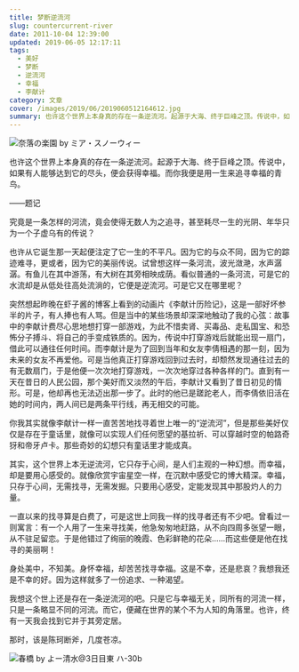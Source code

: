 ```yaml
---
title: 梦断逆流河
slug: countercurrent-river
date: 2011-10-04 12:39:00
updated: 2019-06-05 12:17:11
tags:
  - 美好
  - 梦断
  - 逆流河
  - 幸福
  - 李献计
category: 文章
cover: /images/2019/06/2019060512164612.jpg
summary: 也许这个世界上本身真的存在一条逆流河。起源于大海、终于巨峰之顶。传说中，如果有人能够达到它的尽头，便会获得幸福。而你我便是用一生来追寻幸福的青鸟。
---
```


![奈落の楽園 by ミア・スノーウィー](/images/2019/06/2019060512135888.jpg)

<MusicPlayer netease={1295704234} />

也许这个世界上本身真的存在一条逆流河。起源于大海、终于巨峰之顶。传说中，如果有人能够达到它的尽头，便会获得幸福。而你我便是用一生来追寻幸福的青鸟。

——题记

究竟是一条怎样的河流，竟会使得无数人为之追寻，甚至耗尽一生的光阴、年华只为一个子虚乌有的传说？

也许从它诞生那一天起便注定了它一生的不平凡。因为它的与众不同，因为它的踪迹难寻，更或者，因为它的美丽传说。试曾想这样一条河流，波光潋滟，水声潺潺。有鱼儿在其中游荡，有大树在其旁相映成荫。看似普通的一条河流，可是它的水流却是从低处往高处流淌的，它便是逆流河。可是它又在哪里呢？

突然想起昨晚在虾子酱的博客上看到的动画片《李献计历险记》，这是一部好坏参半的片子，有人捧也有人骂。但是当中的某些场景却深深地触动了我的心弦：故事中的李献计费尽心思地想打穿一部游戏，为此不惜卖肾、买毒品、走私国宝、和恐怖分子搏斗、将自己的手变成铁质的。因为，传说中打穿游戏后就能出现一扇门，借此可以通往任何时间。而李献计是为了回到当年和女友李倩相遇的那一刻，因为未来的女友不再爱他。可是当他真正打穿游戏回到过去时，却颓然发现通往过去的有无数扇门，于是他便一次次地打穿游戏，一次次地穿过各种各样的门。直到有一天在昔日的人民公园，那个美好而又淡然的午后，李献计又看到了昔日初见的情形。可是，他却再也无法迈出那一步了。此时的他已是蹉跎老人，而李倩依旧活在她的时间内，两人间已是两条平行线，再无相交的可能。

你我其实就像李献计一样一直苦苦地找寻着世上唯一的“逆流河”，但是那些美好仅仅是存在于童话里，就像可以实现人们任何愿望的基拉祈、可以穿越时空的帕路奇犽和帝牙卢卡。那些奇妙的幻想只有童话里才能成真。

其实，这个世界上本无逆流河，它只存于心间，是人们主观的一种幻想。而幸福，却是要用心感受的。就像欣赏宇宙星空一样，在沉默中感受它的博大精深。幸福，只存于心间，无需找寻，无需发掘。只要用心感受，定能发现其中那股灼人的力量。

一直以来的找寻算是白费了，可是这世上同我一样的找寻者还有不少吧。曾看过一则寓言：有一个人用了一生来寻找美，他急匆匆地赶路，从不向四周多张望一眼，从不驻足留恋。于是他错过了绚丽的晚霞、色彩鲜艳的花朵……而这些便是他在找寻的美丽啊！

身处美中，不知美。身怀幸福，却苦苦找寻幸福。这是不幸，还是悲哀？我想我还是不幸的好。因为这样就多了一份追求、一种渴望。

我想这个世上还是存在一条逆流河的吧。只是它与幸福无关，同所有的河流一样，只是一条略显不同的河流。而它，便藏在世界的某个不为人知的角落里。也许，终有一天我会找到它并于其旁定居。

那时，该是陈珂断斧，几度苍凉。

![春橋 by よー清水@3日目東 ハ-30b](/images/2019/06/2019060512145995.jpg)
